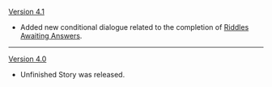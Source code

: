 {{Change History/Header}}
[[Version 4.1]]
* Added new conditional dialogue related to the completion of [[Riddles Awaiting Answers]].
----
[[Version 4.0]]
* Unfinished Story was released.